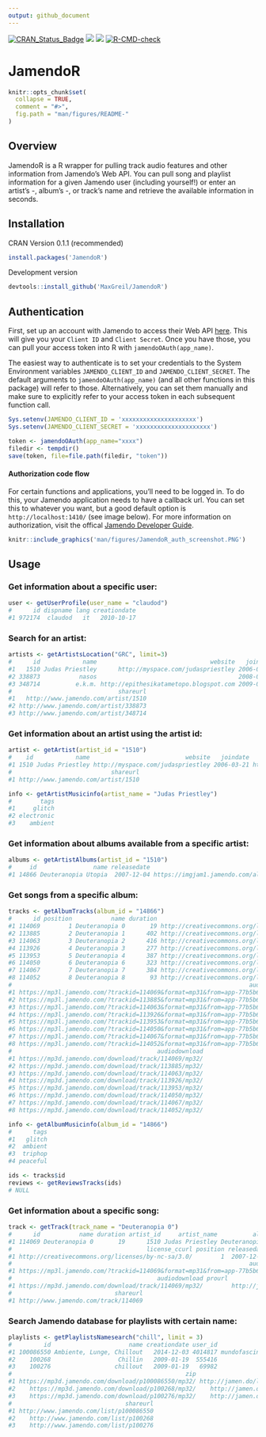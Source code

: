 ```yaml
---
output: github_document
---
```



[![CRAN_Status_Badge](http://www.r-pkg.org/badges/version/JamendoR?color=brightgreen)](https://cran.r-project.org/package=JamendoR)
![](http://cranlogs.r-pkg.org/badges/JamendoR?color=brightgreen)
![](http://cranlogs.r-pkg.org/badges/grand-total/JamendoR)
[![R-CMD-check](https://github.com/MaxGreil/JamendoR/workflows/R-CMD-check/badge.svg)](https://github.com/MaxGreil/JamendoR/actions)

# JamendoR

<!-- README.md is generated from README.Rmd. Please edit that file -->

```r
knitr::opts_chunk$set(
  collapse = TRUE,
  comment = "#>",
  fig.path = "man/figures/README-"
)
```


## Overview

JamendoR is a R wrapper for pulling track audio features and other information from Jamendo's Web API. You can pull song and playlist information for a given Jamendo user (including yourself!) or enter an artist's -, album's -, or track's name and retrieve the available information in seconds.


## Installation

CRAN Version 0.1.1 (recommended)
```r
install.packages('JamendoR')
```

Development version
```r
devtools::install_github('MaxGreil/JamendoR')
```


## Authentication

First, set up an account with Jamendo to access their Web API [here](https://devportal.jamendo.com/signup). This will give you your `Client ID` and `Client Secret`. Once you have those, you can pull your access token into R with `jamendoOAuth(app_name)`. 

The easiest way to authenticate is to set your credentials to the System Environment variables `JAMENDO_CLIENT_ID` and `JAMENDO_CLIENT_SECRET`. The default arguments to `jamendoOAuth(app_name)` (and all other functions in this package) will refer to those. Alternatively, you can set them manually and make sure to explicitly refer to your access token in each subsequent function call.

```r
Sys.setenv(JAMENDO_CLIENT_ID = 'xxxxxxxxxxxxxxxxxxxxx')
Sys.setenv(JAMENDO_CLIENT_SECRET = 'xxxxxxxxxxxxxxxxxxxxx')

token <- jamendoOAuth(app_name="xxxx")
filedir <- tempdir()
save(token, file=file.path(filedir, "token"))
```


#### Authorization code flow
For certain functions and applications, you'll need to be logged in. To do this, your Jamendo application needs to have a callback url. You can set this to whatever you want, but a good default option is `http://localhost:1410/` (see image below).
For more information on authorization, visit the offical [Jamendo Developer Guide](https://developer.jamendo.com/v3.0/authentication).

```r
knitr::include_graphics('man/figures/JamendoR_auth_screenshot.PNG')
```


## Usage

### Get information about a specific user:

```r
user <- getUserProfile(user_name = "claudod")
#      id dispname lang creationdate
#1 972174  claudod   it   2010-10-17
```

### Search for an artist:

```r
artists <- getArtistsLocation("GRC", limit=3)
#      id            name                                website   joindate                 shorturl
#1   1510 Judas Priestley      http://myspace.com/judaspriestley 2006-03-21   http://jamen.do/a/1510
#2 338873           nasos                                        2008-03-25 http://jamen.do/a/338873
#3 348714          e.k.m. http://epithesikatametopo.blogspot.com 2009-03-16 http://jamen.do/a/348714
#                              shareurl
#1   http://www.jamendo.com/artist/1510
#2 http://www.jamendo.com/artist/338873
#3 http://www.jamendo.com/artist/348714
```

### Get information about an artist using the artist id:

```r
artist <- getArtist(artist_id = "1510")
#    id            name                           website   joindate               shorturl
#1 1510 Judas Priestley http://myspace.com/judaspriestley 2006-03-21 http://jamen.do/a/1510
#                            shareurl
#1 http://www.jamendo.com/artist/1510

info <- getArtistMusicinfo(artist_name = "Judas Priestley")
#        tags
#1     glitch
#2 electronic
#3    ambient
```

### Get information about albums available from a specific artist:

```r
albums <- getArtistAlbums(artist_id = "1510")
#     id                name releasedate                                                         image
#1 14866 Deuteranopia Utopia  2007-12-04 https://imgjam1.jamendo.com/albums/s14/14866/covers/1.200.jpg
```

### Get songs from a specific album:

```r
tracks <- getAlbumTracks(album_id = "14866")
#      id position           name duration                                     license_ccurl
#1 114069        1 Deuteranopia 0       19 http://creativecommons.org/licenses/by-nc-sa/3.0/
#2 113885        2 Deuteranopia 1      402 http://creativecommons.org/licenses/by-nc-sa/3.0/
#3 114063        3 Deuteranopia 2      416 http://creativecommons.org/licenses/by-nc-sa/3.0/
#4 113926        4 Deuteranopia 3      277 http://creativecommons.org/licenses/by-nc-sa/3.0/
#5 113953        5 Deuteranopia 4      387 http://creativecommons.org/licenses/by-nc-sa/3.0/
#6 114050        6 Deuteranopia 6      323 http://creativecommons.org/licenses/by-nc-sa/3.0/
#7 114067        7 Deuteranopia 7      384 http://creativecommons.org/licenses/by-nc-sa/3.0/
#8 114052        8 Deuteranopia 8       93 http://creativecommons.org/licenses/by-nc-sa/3.0/
#                                                                   audio
#1 https://mp3l.jamendo.com/?trackid=114069&format=mp31&from=app-77b5b682
#2 https://mp3l.jamendo.com/?trackid=113885&format=mp31&from=app-77b5b682
#3 https://mp3l.jamendo.com/?trackid=114063&format=mp31&from=app-77b5b682
#4 https://mp3l.jamendo.com/?trackid=113926&format=mp31&from=app-77b5b682
#5 https://mp3l.jamendo.com/?trackid=113953&format=mp31&from=app-77b5b682
#6 https://mp3l.jamendo.com/?trackid=114050&format=mp31&from=app-77b5b682
#7 https://mp3l.jamendo.com/?trackid=114067&format=mp31&from=app-77b5b682
#8 https://mp3l.jamendo.com/?trackid=114052&format=mp31&from=app-77b5b682
#                                         audiodownload
#1 https://mp3d.jamendo.com/download/track/114069/mp32/
#2 https://mp3d.jamendo.com/download/track/113885/mp32/
#3 https://mp3d.jamendo.com/download/track/114063/mp32/
#4 https://mp3d.jamendo.com/download/track/113926/mp32/
#5 https://mp3d.jamendo.com/download/track/113953/mp32/
#6 https://mp3d.jamendo.com/download/track/114050/mp32/
#7 https://mp3d.jamendo.com/download/track/114067/mp32/
#8 https://mp3d.jamendo.com/download/track/114052/mp32/

info <- getAlbumMusicinfo(album_id = "14866")
#      tags
#1   glitch
#2  ambient
#3  triphop
#4 peaceful

ids <- tracks$id
reviews <- getReviewsTracks(ids)
# NULL
```

### Get information about a specific song:

```r
track <- getTrack(track_name = "Deuteranopia 0")
#      id           name duration artist_id     artist_name          album_name album_id
#1 114069 Deuteranopia 0       19      1510 Judas Priestley Deuteranopia Utopia    14866
#                                      license_ccurl position releasedate
#1 http://creativecommons.org/licenses/by-nc-sa/3.0/        1  2007-12-04
#                                                                   audio
#1 https://mp3l.jamendo.com/?trackid=114069&format=mp31&from=app-77b5b682
#                                         audiodownload prourl                 shorturl
#1 https://mp3d.jamendo.com/download/track/114069/mp32/        http://jamen.do/t/114069
#                             shareurl
#1 http://www.jamendo.com/track/114069
```

### Search Jamendo database for playlists with certain name:

```r
playlists <- getPlaylistsNamesearch("chill", limit = 3)
#         id                      name creationdate user_id                        user_name
#1 100086550 Ambiente, Lunge, Chillout   2014-12-03 4014817 mundofascinante.viajes@gmail.com
#2    100268                   Chillin   2009-01-19  555416                         jdhall75
#3    100276                  chillout   2009-01-19   69982                           sleeva
#                                                 zip                     shorturl
#1 https://mp3d.jamendo.com/download/p100086550/mp32/ http://jamen.do/l/p100086550
#2    https://mp3d.jamendo.com/download/p100268/mp32/    http://jamen.do/l/p100268
#3    https://mp3d.jamendo.com/download/p100276/mp32/    http://jamen.do/l/p100276
#                                shareurl
#1 http://www.jamendo.com/list/p100086550
#2    http://www.jamendo.com/list/p100268
#3    http://www.jamendo.com/list/p100276
```
